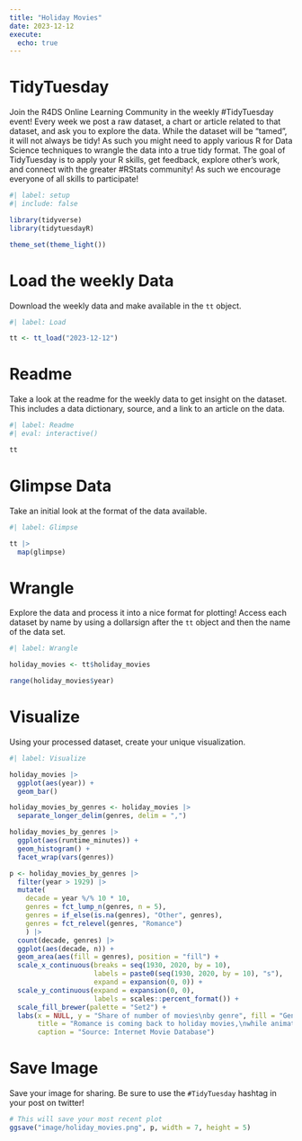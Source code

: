 ```yaml
---
title: "Holiday Movies"
date: 2023-12-12
execute: 
  echo: true
---
```


# TidyTuesday

Join the R4DS Online Learning Community in the weekly #TidyTuesday event!
Every week we post a raw dataset, a chart or article related to that dataset, and ask you to explore the data.
While the dataset will be “tamed”, it will not always be tidy! As such you might need to apply various R for Data Science techniques to wrangle the data into a true tidy format.
The goal of TidyTuesday is to apply your R skills, get feedback, explore other’s work, and connect with the greater #RStats community!
As such we encourage everyone of all skills to participate!

```r
#| label: setup
#| include: false

library(tidyverse)
library(tidytuesdayR)

theme_set(theme_light())
```

# Load the weekly Data

Download the weekly data and make available in the `tt` object.

```r
#| label: Load

tt <- tt_load("2023-12-12")
```

# Readme

Take a look at the readme for the weekly data to get insight on the dataset.
This includes a data dictionary, source, and a link to an article on the data.

```r
#| label: Readme
#| eval: interactive()

tt

```

# Glimpse Data

Take an initial look at the format of the data available.

```r
#| label: Glimpse

tt |> 
  map(glimpse)

```

# Wrangle

Explore the data and process it into a nice format for plotting! Access each dataset by name by using a dollarsign after the `tt` object and then the name of the data set.

```r
#| label: Wrangle

holiday_movies <- tt$holiday_movies

range(holiday_movies$year)
```

# Visualize

Using your processed dataset, create your unique visualization.

```r
#| label: Visualize

holiday_movies |> 
  ggplot(aes(year)) +
  geom_bar()
```

```r
holiday_movies_by_genres <- holiday_movies |> 
  separate_longer_delim(genres, delim = ",")

holiday_movies_by_genres |> 
  ggplot(aes(runtime_minutes)) +
  geom_histogram() +
  facet_wrap(vars(genres))
```

```r
p <- holiday_movies_by_genres |>
  filter(year > 1929) |> 
  mutate(
    decade = year %/% 10 * 10,
    genres = fct_lump_n(genres, n = 5),
    genres = if_else(is.na(genres), "Other", genres),
    genres = fct_relevel(genres, "Romance")
    ) |> 
  count(decade, genres) |> 
  ggplot(aes(decade, n)) +
  geom_area(aes(fill = genres), position = "fill") +
  scale_x_continuous(breaks = seq(1930, 2020, by = 10),
                     labels = paste0(seq(1930, 2020, by = 10), "s"),
                     expand = expansion(0, 0)) +
  scale_y_continuous(expand = expansion(0, 0),
                     labels = scales::percent_format()) +
  scale_fill_brewer(palette = "Set2") +
  labs(x = NULL, y = "Share of number of movies\nby genre", fill = "Genre",
       title = "Romance is coming back to holiday movies,\nwhile animation is receding",
       caption = "Source: Internet Movie Database")

```

# Save Image

Save your image for sharing. Be sure to use the `#TidyTuesday` hashtag in your post on twitter! 

```r

# This will save your most recent plot
ggsave("image/holiday_movies.png", p, width = 7, height = 5)

```
